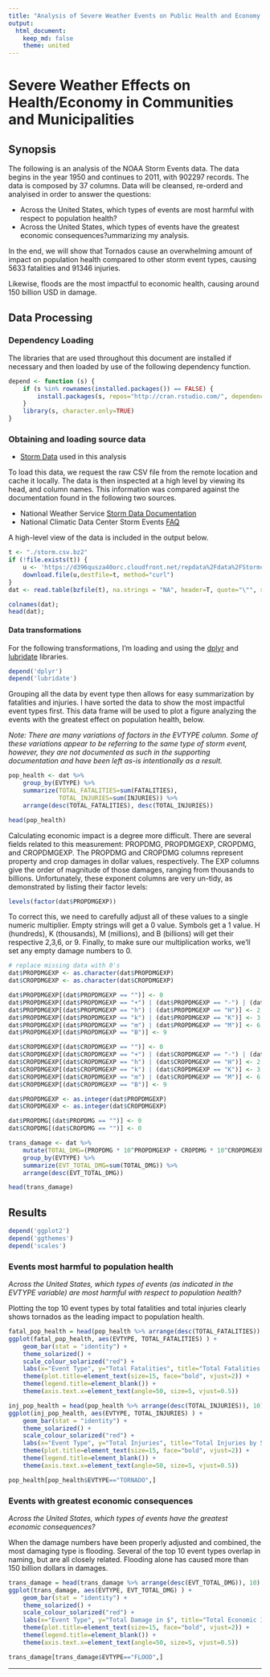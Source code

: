 ```yaml
---
title: "Analysis of Severe Weather Events on Public Health and Economy in Communities and Municipalities"
output:
  html_document:
    keep_md: false
    theme: united
---
```


# Severe Weather Effects on Health/Economy in Communities and Municipalities

## Synopsis

The following is an analysis of the NOAA Storm Events data. The data begins in
the year 1950 and continues to 2011, with 902297 records. The data is composed
by 37 columns. Data will be cleansed, re-orderd and analyised in order to
answer the questions:

- Across the United States, which types of events are most harmful with respect
to population health?
- Across the United States, which types of events have the greatest economic
consequences?ummarizing my analysis.

In the end, we will show that Tornados cause an overwhelming amount of impact
on population health compared to other storm event types, causing 5633
fatalities and 91346 injuries.

Likewise, floods are the most impactful to economic health, causing around 150
billion USD in damage.

## Data Processing

### Dependency Loading

The libraries that are used throughout this document are installed if
necessary and then loaded by use of the following dependency function.

```r
depend <- function (s) {
	if (s %in% rownames(installed.packages()) == FALSE) {
		install.packages(s, repos="http://cran.rstudio.com/", dependencies=TRUE)
	}
	library(s, character.only=TRUE)
}
```

### Obtaining and loading source data

- [Storm Data][data] used in this analysis

To load this data, we request the raw CSV file from the remote location and
cache it locally. The data is then inspected at a high level by viewing its
head, and column names. This information was compared against the
documentation found in the following two sources.

- National Weather Service [Storm Data Documentation][docs]
- National Climatic Data Center Storm Events [FAQ][faq]

A high-level view of the data is included in the output below.

```r
t <- "./storm.csv.bz2"
if (!file.exists(t)) {
    u <- 'https://d396qusza40orc.cloudfront.net/repdata%2Fdata%2FStormcsv.bz2'
    download.file(u,destfile=t, method="curl")
}
dat <- read.table(bzfile(t), na.strings = "NA", header=T, quote="\"", sep=",")
```

```r
colnames(dat);
head(dat);
```

#### Data transformations

For the following transformations, I'm loading and using the [dplyr][dplyr] and
[lubridate][lubridate] libraries.

```r
depend('dplyr')
depend('lubridate')
```

Grouping all the data by event type then allows for easy summarization by
fatalities and injuries. I have sorted the data to show the most impactful
event types first. This data frame will be used to plot a figure analyzing the
events with the greatest effect on population health, below.

_Note: There are many variations of factors in the EVTYPE column. Some of these
variations appear to be referring to the same type of storm event, however,
they are not documented as such in the supporting documentation and have been
left as-is intentionally as a result._

```r
pop_health <- dat %>%
    group_by(EVTYPE) %>%
    summarize(TOTAL_FATALITIES=sum(FATALITIES),
              TOTAL_INJURIES=sum(INJURIES)) %>%
    arrange(desc(TOTAL_FATALITIES), desc(TOTAL_INJURIES))

head(pop_health)
```

Calculating economic impact is a degree more difficult. There are several
fields related to this measurement: PROPDMG, PROPDMGEXP, CROPDMG, and
CROPDMGEXP. The PROPDMG and CROPDMG columns represent property and crop damages
in dollar values, respectively. The EXP columns give the order of magnitude of
those damages, ranging from thousands to billions. Unfortunately, these
exponent columns are very un-tidy, as demonstrated by listing their factor
levels:


```r
levels(factor(dat$PROPDMGEXP))
```

To correct this, we need to carefully adjust all of these values to a single
numeric multiplier. Empty strings will get a 0 value. Symbols get a 1 value. H
(hundreds), K (thousands), M (millions), and B (billions) will get their
respective 2,3,6, or 9. Finally, to make sure our multiplication works, we'll
set any empty damage numbers to 0.

```r
# replace missing data with 0's
dat$PROPDMGEXP <- as.character(dat$PROPDMGEXP)
dat$CROPDMGEXP <- as.character(dat$CROPDMGEXP)

dat$PROPDMGEXP[(dat$PROPDMGEXP == "")] <- 0
dat$PROPDMGEXP[(dat$PROPDMGEXP == "+") | (dat$PROPDMGEXP == "-") | (dat$PROPDMGEXP == "?")] <- 1
dat$PROPDMGEXP[(dat$PROPDMGEXP == "h") | (dat$PROPDMGEXP == "H")] <- 2
dat$PROPDMGEXP[(dat$PROPDMGEXP == "k") | (dat$PROPDMGEXP == "K")] <- 3
dat$PROPDMGEXP[(dat$PROPDMGEXP == "m") | (dat$PROPDMGEXP == "M")] <- 6
dat$PROPDMGEXP[(dat$PROPDMGEXP == "B")] <- 9

dat$CROPDMGEXP[(dat$CROPDMGEXP == "")] <- 0
dat$CROPDMGEXP[(dat$CROPDMGEXP == "+") | (dat$CROPDMGEXP == "-") | (dat$CROPDMGEXP == "?")] <- 1
dat$CROPDMGEXP[(dat$CROPDMGEXP == "h") | (dat$CROPDMGEXP == "H")] <- 2
dat$CROPDMGEXP[(dat$CROPDMGEXP == "k") | (dat$CROPDMGEXP == "K")] <- 3
dat$CROPDMGEXP[(dat$CROPDMGEXP == "m") | (dat$CROPDMGEXP == "M")] <- 6
dat$CROPDMGEXP[(dat$CROPDMGEXP == "B")] <- 9

dat$PROPDMGEXP <- as.integer(dat$PROPDMGEXP)
dat$CROPDMGEXP <- as.integer(dat$CROPDMGEXP)

dat$PROPDMG[(dat$PROPDMG == "")] <- 0
dat$CROPDMG[(dat$CROPDMG == "")] <- 0
```

```r
trans_damage <- dat %>%
    mutate(TOTAL_DMG=(PROPDMG * 10^PROPDMGEXP + CROPDMG * 10^CROPDMGEXP)) %>%
    group_by(EVTYPE) %>%
    summarize(EVT_TOTAL_DMG=sum(TOTAL_DMG)) %>%
    arrange(desc(EVT_TOTAL_DMG))

head(trans_damage)
```

## Results

```r
depend('ggplot2')
depend('ggthemes')
depend('scales')
```

### Events most harmful to population health

_Across the United States, which types of events (as indicated in the EVTYPE
variable) are most harmful with respect to population health?_

Plotting the top 10 event types by total fatalities and total injuries
clearly shows tornados as the leading impact to population health.

```r
fatal_pop_health = head(pop_health %>% arrange(desc(TOTAL_FATALITIES)), 10)
ggplot(fatal_pop_health, aes(EVTYPE, TOTAL_FATALITIES) ) +
    geom_bar(stat = "identity") +
    theme_solarized() +
    scale_colour_solarized("red") +
    labs(x="Event Type", y="Total Fatalities", title="Total Fatalities by Storm Event Type") +
    theme(plot.title=element_text(size=15, face="bold", vjust=2)) +
    theme(legend.title=element_blank()) +
    theme(axis.text.x=element_text(angle=50, size=5, vjust=0.5))

inj_pop_health = head(pop_health %>% arrange(desc(TOTAL_INJURIES)), 10)
ggplot(inj_pop_health, aes(EVTYPE, TOTAL_INJURIES) ) +
    geom_bar(stat = "identity") +
    theme_solarized() +
    scale_colour_solarized("red") +
    labs(x="Event Type", y="Total Injuries", title="Total Injuries by Storm Event Type") +
    theme(plot.title=element_text(size=15, face="bold", vjust=2)) +
    theme(legend.title=element_blank()) +
    theme(axis.text.x=element_text(angle=50, size=5, vjust=0.5))

pop_health[pop_health$EVTYPE=="TORNADO",]
```

### Events with greatest economic consequences

_Across the United States, which types of events have the greatest economic consequences?_

When the damage numbers have been properly adjusted and combined, the most
damaging type is flooding. Several of the top 10 event types overlap in naming,
but are all closely related. Flooding alone has caused more than 150 billion
dollars in damages.

```r
trans_damage = head(trans_damage %>% arrange(desc(EVT_TOTAL_DMG)), 10)
ggplot(trans_damage, aes(EVTYPE, EVT_TOTAL_DMG) ) +
    geom_bar(stat = "identity") +
    theme_solarized() +
    scale_colour_solarized("red") +
    labs(x="Event Type", y="Total Damage in $", title="Total Economic Impact by Storm Event Type") +
    theme(plot.title=element_text(size=15, face="bold", vjust=2)) +
    theme(legend.title=element_blank()) +
    theme(axis.text.x=element_text(angle=50, size=5, vjust=0.5))

trans_damage[trans_damage$EVTYPE=="FLOOD",]
```

- - - - -

[data]: https://d396qusza40orc.cloudfront.net/repdata%2Fdata%2FStormcsv.bz2 "Source Data"
[docs]: https://d396qusza40orc.cloudfront.net/repdata%2Fpeer2_doc%2Fpd01016005curr.pdf "Documentation"
[faq]: https://d396qusza40orc.cloudfront.net/repdata%2Fpeer2_doc%2FNCDC%20Storm%20Events-FAQ%20Page.pdf "FAQ"
[dplyr]: https://cran.r-project.org/web/packages/dplyr/index.html "dplyr package"
[lubridate]: https://cran.r-project.org/web/packages/lubridate/index.html "lubridate package"
